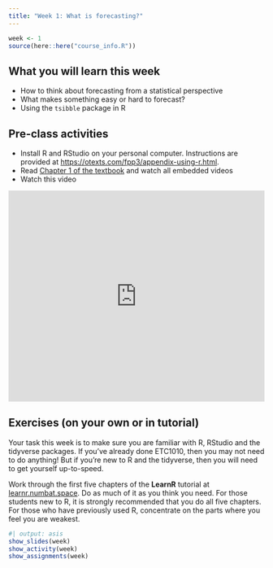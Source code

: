 ```yaml
---
title: "Week 1: What is forecasting?"
---
```


```r
week <- 1
source(here::here("course_info.R"))
```

## What you will learn this week

* How to think about forecasting from a statistical perspective
* What makes something easy or hard to forecast?
* Using the `tsibble` package in R

## Pre-class activities

* Install R and RStudio on your personal computer. Instructions are provided at [https://otexts.com/fpp3/appendix-using-r.html](https://otexts.com/fpp3/appendix-using-r.html).
* Read [Chapter 1 of the textbook](http://OTexts.com/fpp3/intro.html) and watch all embedded videos
* Watch this video

<iframe width="100%" height="415" src="https://www.youtube.com/embed/HNJYRf0mvxg?si=k0wfI3Sq68TPm4Ek" title="YouTube video player" frameborder="0" allow="accelerometer; autoplay; clipboard-write; encrypted-media; gyroscope; picture-in-picture; web-share" allowfullscreen></iframe>

## Exercises (on your own or in tutorial)

Your task this week is to make sure you are familiar with R, RStudio and the tidyverse packages. If you've already done ETC1010, then you may not need to do anything! But if you're new to R and the tidyverse, then you will need to get yourself up-to-speed.

Work through the first five chapters of the **LearnR** tutorial at [learnr.numbat.space](https://learnr.numbat.space). Do as much of it as you think you need. For those students new to R, it is strongly recommended that you do all five chapters. For those who have previously used R, concentrate on the parts where you feel you are weakest.

```r
#| output: asis
show_slides(week)
show_activity(week)
show_assignments(week)
```
